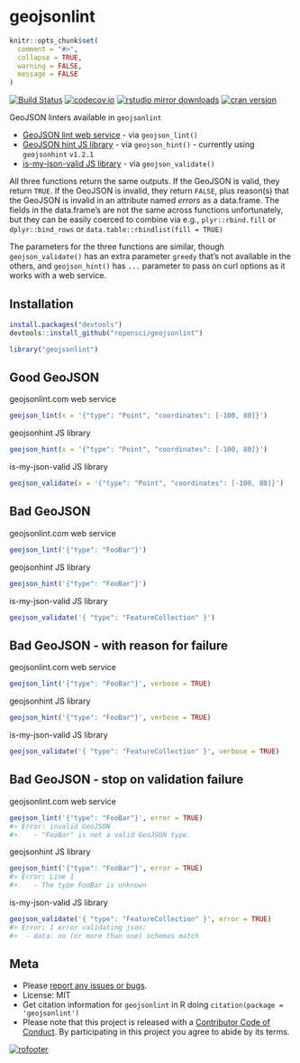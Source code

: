 geojsonlint
===========

```r
knitr::opts_chunk$set(
  comment = "#>",
  collapse = TRUE,
  warning = FALSE,
  message = FALSE
)
```

[![Build Status](https://api.travis-ci.org/ropensci/geojsonlint.png)](https://travis-ci.org/ropensci/geojsonlint)
[![codecov.io](https://codecov.io/github/ropensci/geojsonlint/coverage.svg?branch=master)](https://codecov.io/github/ropensci/geojsonlint?branch=master)
[![rstudio mirror downloads](http://cranlogs.r-pkg.org/badges/geojsonlint)](https://github.com/metacran/cranlogs.app)
[![cran version](http://www.r-pkg.org/badges/version/geojsonlint)](https://cran.r-project.org/package=geojsonlint)

GeoJSON linters available in `geojsonlint`

* [GeoJSON lint web service](http://geojsonlint.com/) - via `geojson_lint()`
* [GeoJSON hint JS library](https://www.npmjs.com/package/geojsonhint) - via `geojson_hint()` - currently using `geojsonhint` `v1.2.1`
* [is-my-json-valid JS library](https://www.npmjs.com/package/is-my-json-valid) - via `geojson_validate()`

All three functions return the same outputs. If the GeoJSON is valid, they return `TRUE`.
If the GeoJSON is invalid, they return `FALSE`, plus reason(s) that the GeoJSON is invalid
in an attribute named _errors_ as a data.frame. The fields in the data.frame's are not
the same across functions unfortunately, but they can be easily coerced to combine via
e.g., `plyr::rbind.fill` or `dplyr::bind_rows` or `data.table::rbindlist(fill = TRUE)`

The parameters for the three functions are similar, though `geojson_validate()` has an
extra parameter `greedy` that's not available in the others, and `geojson_hint()` has
`...` parameter to pass on curl options as it works with a web service.

## Installation

```r
install.packages("devtools")
devtools::install_github("ropensci/geojsonlint")
```

```r
library("geojsonlint")
```

## Good GeoJSON

geojsonlint.com web service

```r
geojson_lint(x = '{"type": "Point", "coordinates": [-100, 80]}')
```

geojsonhint JS library

```r
geojson_hint(x = '{"type": "Point", "coordinates": [-100, 80]}')
```

is-my-json-valid JS library

```r
geojson_validate(x = '{"type": "Point", "coordinates": [-100, 80]}')
```

## Bad GeoJSON

geojsonlint.com web service

```r
geojson_lint('{"type": "FooBar"}')
```

geojsonhint JS library

```r
geojson_hint('{"type": "FooBar"}')
```

is-my-json-valid JS library

```r
geojson_validate('{ "type": "FeatureCollection" }')
```

## Bad GeoJSON - with reason for failure

geojsonlint.com web service

```r
geojson_lint('{"type": "FooBar"}', verbose = TRUE)
```

geojsonhint JS library

```r
geojson_hint('{"type": "FooBar"}', verbose = TRUE)
```

is-my-json-valid JS library

```r
geojson_validate('{ "type": "FeatureCollection" }', verbose = TRUE)
```

## Bad GeoJSON - stop on validation failure

geojsonlint.com web service

```r
geojson_lint('{"type": "FooBar"}', error = TRUE)
#> Error: invalid GeoJSON
#>    - "FooBar" is not a valid GeoJSON type.
```

geojsonhint JS library

```r
geojson_hint('{"type": "FooBar"}', error = TRUE)
#> Error: Line 1
#>    - The type FooBar is unknown
```

is-my-json-valid JS library

```r
geojson_validate('{ "type": "FeatureCollection" }', error = TRUE)
#> Error: 1 error validating json:
#> 	- data: no (or more than one) schemas match
```

## Meta

* Please [report any issues or bugs](https://github.com/ropensci/geojsonlint/issues).
* License: MIT
* Get citation information for `geojsonlint` in R doing `citation(package = 'geojsonlint')`
* Please note that this project is released with a [Contributor Code of Conduct](CONDUCT.md). By participating in this project you agree to abide by its terms.

[![rofooter](http://ropensci.org/public_images/github_footer.png)](http://ropensci.org)
